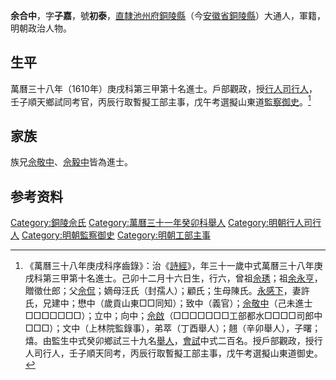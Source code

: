 {{明清人物信息框
| 姓名 = 佘合中
| 原名 =
| 圖片名稱= 
| 圖片大小 =
| 圖片說明 = 
| 最高職務 = 山東道監察御史
| 國家 = 大明 
| 爵位 =
| 籍貫 = [[南直隸|直隸]][[池州府|池州府]][[銅陵縣|銅陵縣]]
| 族裔 = 
| 旗籍 = 
| 字號 = 字子嘉，號初泰
| 諡號 =
| 出生日期 = 己卯十二月十六日
| 出生地點 =
| 逝世日期 = 
| 逝世地點 =
| 墓葬 =
| 配偶 = 許氏
| 親屬 = 曾祖[[佘琇|佘琇]]，祖[[佘永亨|佘永亨]]<br>父[[余侃|余侃]]，嫡母汪氏（封孺人），顧氏，生母陳氏<br>族兄[[佘敬中|佘敬中]]、[[佘毅中|佘毅中]]
| 出身 =
* 萬曆三十一年癸卯科舉人
* 萬曆三十八年庚戌科進士
| 經歷 =
| 著作 =  
}}
'''余合中'''{{BD|1579年||？年||Yu}}，字'''子嘉'''，號'''初泰'''，[[南直隸|直隸]][[池州府|池州府]][[銅陵縣|銅陵縣]]（今[[安徽省|安徽省]][[銅陵縣|銅陵縣]]）大通人，軍籍，明朝政治人物。

==生平==
萬曆三十八年（1610年）庚戌科第三甲第十名進士。戶部觀政，授[[行人司|行人司]][[行人|行人]]，壬子順天鄉試同考官，丙辰行取暫擬工部主事，戊午考選擬山東道[[監察御史|監察御史]]。<ref>《萬曆三十八年庚戌科序齒錄》：治《[[詩經|詩經]]》，年三十一歲中式萬曆三十八年庚戌科第三甲第十名進士。己卯十二月十六日生，行六，曾祖[[佘琇|佘琇]]；祖[[余永亨|余永亨]]，贈徵仕郎；父[[佘侃|佘侃]]；嫡母汪氏（封孺人）；顧氏；生母陳氏。[[永感下|永感下]]，妻許氏，兄建中；懋中（歲貢山東□□同知）；致中（義官）；[[佘敬中|佘敬中]]（己未進士□□□□□□□）；立中；向中；[[佘啟|佘啟]]（□□□□□□□工部都水□□□□司郎中□□□）；文中（上林院監錄事），弟萃（丁酉舉人）；翹（辛卯舉人），子曙；熺。由監生中式癸卯鄉試三十九名[[舉人|舉人]]，[[會試|會試]]中式二百名。授戶部觀政，授行人司行人，壬子順天同考，丙辰行取暫擬工部主事，戊午考選擬山東道御史。</ref>

==家族==
族兄[[佘敬中|佘敬中]]、[[佘毅中|佘毅中]]皆為進士。

== 参考资料 ==
{{reflist}}

{{萬曆三十八年庚戌科殿试金榜}}

{{Authority control}}

{{DEFAULTSORT:Yu余}}
[[Category:銅陵佘氏|Category:銅陵佘氏]]
[[Category:萬曆三十一年癸卯科舉人|Category:萬曆三十一年癸卯科舉人]]
[[Category:明朝行人司行人|Category:明朝行人司行人]]
[[Category:明朝監察御史|Category:明朝監察御史]]
[[Category:明朝工部主事|Category:明朝工部主事]]


{{明朝人物小作品}}